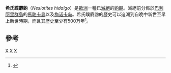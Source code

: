 {{Speciesbox
| taxon = Nesiotites hidalgo
| status = EX
| binomial_authority = {{link-en||Dorothea Bate}}, 1945
}}

'''希氏蹼麝鼩'''（''Nesiotites hidalgo''）是[[歐洲|歐洲]]一種已[[滅絕|滅絕]]的[[鼩鼱|鼩鼱]]。滅絕前分佈於[[巴利阿里群島|巴利阿里群島]]的[[馬略卡島|馬略卡島]]以及[[梅诺卡岛|梅诺卡岛]]。希氏蹼麝鼩的歷史可以追溯到自晚中新世至早上新世時期，而且其歷史至少有500万年<ref>{{Cite journal|last1=Moncunill-Solé|first1=Blanca|last2=Jordana|first2=Xavier|last3=Köhler|first3=Meike|date=September 2016|title=How common is gigantism in insular fossil shrews? Examining the 'Island Rule' in soricids (Mammalia: Soricomorpha) from Mediterranean Islands using new body mass estimation models|url=https://academic.oup.com/zoolinnean/article-lookup/doi/10.1111/zoj.12399|journal=Zoological Journal of the Linnean Society|language=en|volume=178|issue=1|pages=163–182|doi=10.1111/zoj.12399|doi-access=free}}</ref>。
== 參考 ==
{{reflist}}
{{Taxonbar|from=Q1762956}}

[[Category:絕滅物種|X]]
[[Category:蹼麝鼩屬|X]]
[[Category:1945年描述的动物|X]]